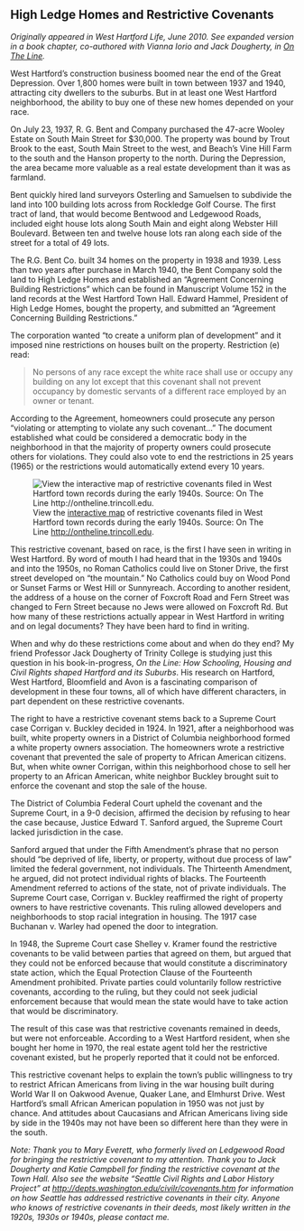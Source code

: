 ## High Ledge Homes and Restrictive Covenants {-}

*Originally appeared in West Hartford Life, June 2010. See expanded version in a book chapter, co-authored with Vianna Iorio and Jack Dougherty, in [On The Line](http://OnTheLine.trincoll.edu).*

West Hartford’s construction business boomed near the end of the Great Depression. Over 1,800 homes were built in town between 1937 and 1940, attracting city dwellers to the suburbs. But in at least one West Hartford neighborhood, the ability to buy one of these new homes depended on your race.

On July 23, 1937, R. G. Bent and Company purchased the 47-acre Wooley Estate on South Main Street for $30,000. The property was bound by Trout Brook to the east, South Main Street to the west, and Beach’s Vine Hill Farm to the south and the Hanson property to the north. During the Depression, the area became more valuable as a real estate development than it was as farmland.

Bent quickly hired land surveyors Osterling and Samuelsen to subdivide the land into 100 building lots across from Rockledge Golf Course. The first tract of land, that would become Bentwood and Ledgewood Roads, included eight house lots along South Main and eight along Webster Hill Boulevard. Between ten and twelve house lots ran along each side of the street for a total of 49 lots.

The R.G. Bent Co. built 34 homes on the property in 1938 and 1939. Less than two years after purchase in March 1940, the Bent Company sold the land to High Ledge Homes and established an “Agreement Concerning Building Restrictions” which can be found in Manuscript Volume 152 in the land records at the West Hartford Town Hall. Edward Hammel, President of High Ledge Homes, bought the property, and submitted an “Agreement Concerning Building Restrictions.”

The corporation wanted "to create a uniform plan of development" and it imposed nine restrictions on houses built on the property. Restriction (e) read:

> No persons of any race except the white race shall use or occupy any building on any lot except that this covenant shall not prevent occupancy by domestic servants of a different race employed by an owner or tenant.

According to the Agreement, homeowners could prosecute any person “violating or attempting to violate any such covenant...” The document established what could be considered a democratic body in the neighborhood in that the majority of property owners could prosecute others for violations. They could also vote to end the restrictions in 25 years (1965) or the restrictions would automatically extend every 10 years.

![View the [interactive map](https://ontheline.github.io/otl-covenants/index-frame.html) of restrictive covenants filed in West Hartford town records during the early 1940s. Source: On The Line <http://ontheline.trincoll.edu>.](images/08-covenants.png)

This restrictive covenant, based on race, is the first I have seen in writing in West Hartford. By word of mouth I had heard that in the 1930s and 1940s and into the 1950s, no Roman Catholics could live on Stoner Drive, the first street developed on “the mountain.” No Catholics could buy on Wood Pond or Sunset Farms or West Hill or Sunnyreach. According to another resident, the address of a house on the corner of Foxcroft Road and Fern Street was changed to Fern Street because no Jews were allowed on Foxcroft Rd. But how many of these restrictions actually appear in West Hartford in writing and on legal documents? They have been hard to find in writing.

When and why do these restrictions come about and when do they end? My friend Professor Jack Dougherty of Trinity College is studying just this question in his book-in-progress, *On the Line: How Schooling, Housing and Civil Rights shaped Hartford and its Suburbs*. His research on Hartford, West Hartford, Bloomfield and Avon is a fascinating comparison of development in these four towns, all of which have different characters, in part dependent on these restrictive covenants.

The right to have a restrictive covenant stems back to a Supreme Court case Corrigan v. Buckley decided in 1924. In 1921, after a neighborhood was built, white property owners in a District of Columbia neighborhood formed a white property owners association. The homeowners wrote a restrictive covenant that prevented the sale of property to African American citizens. But, when white owner Corrigan, within this neighborhood chose to sell her property to an African American, white neighbor Buckley brought suit to enforce the covenant and stop the sale of the house.

The District of Columbia Federal Court upheld the covenant and the Supreme Court, in a 9-0 decision, affirmed the decision by refusing to hear the case because, Justice Edward T. Sanford argued, the Supreme Court lacked jurisdiction in the case.

Sanford argued that under the Fifth Amendment’s phrase that no person should “be deprived of life, liberty, or property, without due process of law” limited the federal government, not individuals. The Thirteenth Amendment, he argued, did not protect individual rights of blacks. The Fourteenth Amendment referred to actions of the state, not of private individuals. The Supreme Court case, Corrigan v. Buckley reaffirmed the right of property owners to have restrictive covenants. This ruling allowed developers and neighborhoods to stop racial integration in housing. The 1917 case Buchanan v. Warley had opened the door to integration.

In 1948, the Supreme Court case Shelley v. Kramer found the restrictive covenants to be valid between parties that agreed on them, but argued that they could not be enforced because that would constitute a discriminatory state action, which the Equal Protection Clause of the Fourteenth Amendment prohibited. Private parties could voluntarily follow restrictive covenants, according to the ruling, but they could not seek judicial enforcement because that would mean the state would have to take action that would be discriminatory.

The result of this case was that restrictive covenants remained in deeds, but were not enforceable. According to a West Hartford resident, when she bought her home in 1970, the real estate agent told her the restrictive covenant existed, but he properly reported that it could not be enforced.

This restrictive covenant helps to explain the town’s public willingness to try to restrict African Americans from living in the war housing built during World War II on Oakwood Avenue, Quaker Lane, and Elmhurst Drive. West Hartford’s small African American population in 1950 was not just by chance. And attitudes about Caucasians and African Americans living side by side in the 1940s may not have been so different here than they were in the south.

*Note: Thank you to Mary Everett, who formerly lived on Ledgewood Road for bringing the restrictive covenant to my attention. Thank you to Jack Dougherty and Katie Campbell for finding the restrictive covenant at the Town Hall. Also see the website “Seattle Civil Rights and Labor History Project” at <http://depts.washington.edu/civilr/covenants.htm> for information on how Seattle has addressed restrictive covenants in their city. Anyone who knows of restrictive covenants in their deeds, most likely written in the 1920s, 1930s or 1940s, please contact me.*
